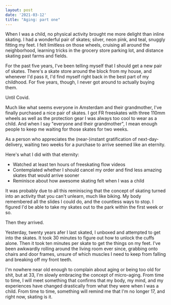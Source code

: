 ```yaml
---
layout: post
date: '2021-03-12'
title: "Aging: part one"
---  
```

When I was a child, no physical activity brought me more delight than inline skating. I had a wonderful pair of skates; silver, neon pink, and teal, snuggly fitting my feet. I felt limitless on those wheels, cruising all around the neighborhood, learning tricks in the grocery store parking lot, and distance skating past farms and fields.

For the past five years, I've been telling myself that I should get a new pair of skates. There's a skate store around the block from my house, and whenever I'd pass it, I'd find myself right back in the best part of my childhood. For five years, though, I never got around to actually buying them.

Until Covid.

Much like what seems everyone in Amsterdam and their grandmother, I've finally purchased a nice pair of skates. I got FR freeskates with three 110mm wheels as well as the protection gear I was always too cool to wear as a child. And when I say "everyone and their grandmother", I mean enough people to keep me waiting for those skates for two weeks.

As a person who appreciates the (near-)instant gratification of next-day-delivery, waiting two weeks for a purchase to arrive seemed like an eternity.

Here's what I did with that eternity:
- Watched at least ten hours of freeskating flow videos
- Contemplated whether I should cancel my order and find less amazing skates that would arrive sooner
- Reminisce about how awesome skating felt when I was a child

It was probably due to all this reminiscing that the concept of skating turned into an activity that you can't unlearn, much like biking. My body remembered all the slides I could do, and the countless ways to stop. I figured I'd be able to take my skates out to the park within the first week or so.

Then they arrived.

Yesterday, twenty years afer I last skated, I unboxed and attempted to get into the skates. It took 30 minutes to figure out how to unlock the cuffs alone. Then it took ten minutes per skate to get the things on my feet. I've been awkwardly rolling around the living room ever since, grabbing onto chairs and door frames, unsure of which muscles I need to keep from falling and breaking off my front teeth.

I'm nowhere near old enough to complain about aging or being too old for shit, but at 33, I'm slowly embracing the concept of micro-aging. From time to time, I will meet something that confirms that my body, my mind, and my experiences have changed drastically from what they were when I was a child. From time to time, something will remind me that I'm no longer 17, and right now, skating is it.
